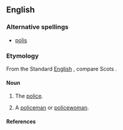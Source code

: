 ==English==

===Alternative spellings===
*[[polis]]

===Etymology===
From the Standard [[English]] {{term|police}}, compare Scots {{term|polis|lang=sco}}.

====Noun====
{{en-noun|es|-}}

# {{context|uncountable|Geordie}} The [[police]].
# {{context|countable|Geordie}} A [[policeman]] or [[policewoman]].

====References====
{{R:Northeast Dialect 2005}}